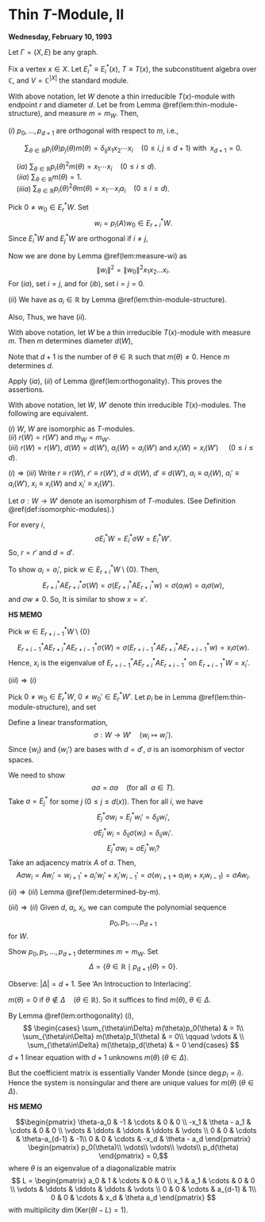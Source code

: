 # Thin $T$-Module, II {#lec10}
**Wednesday, February 10, 1993**

Let $\Gamma = (X, E)$ be any graph. 

Fix a vertex $x\in X$. Let $E^*_i \equiv E^*_i(x)$, $T\equiv T(x)$, the subconstituent algebra over $\mathbb{C}$, and $V = \mathbb{C}^{|X|}$ the standard module.

:::{.lemma #orthogonality}
With above notation, let $W$ denote a thin irreducible $T(x)$-module with endpoint $r$ and diameter $d$. Let 
\begin{align}
a_i & = a_i(W) \quad (0\leq i \leq d)\\
x_i & = x_i(W) \quad (1\leq i \leq d)\\
p_i & = p_i(W) \quad (0\leq i \leq d+1)
\end{align}
be from Lemma \@ref(lem:thin-module-structure), and measure $m = m_W$.
Then,

| $(i)$ $p_0, \ldots, p_{d+1}$ are orthogonal with respect to $m$, i.e., 
$$\sum_{\theta\in \mathbb{R}}p_i(\theta)p_j(\theta)m(\theta) = \delta_{ij}x_1x_2\cdots x_i \quad (0\leq i,j\leq d+1) \text{ with }\; x_{d+1}=0.$$

| $\quad (ia)$ ${\displaystyle \sum_{\theta\in \mathbb{R}}p_i(\theta)^2m(\theta) = x_1\cdots x_i \quad (0\leq i\leq d)}$.

| $\quad (iia)$ ${\displaystyle \sum_{\theta\in \mathbb{R}}m(\theta) = 1}$.

| $\quad (iiia)$ ${\displaystyle \sum_{\theta\in \mathbb{R}}p_i(\theta)^2\theta m(\theta) = x_1\cdots x_ia_i \quad (0\leq i\leq d)}$.

:::

:::{.proof}
Pick $0\neq w_0\in E^*_rW$. Set
$$w_i = p_i(A)w_0 \in E^*_{r+i}W.$$
Since $E^*_iW$ and $E^*_jW$ are orthogonal if $i\neq j$,

\begin{align}
\delta_{ij}\|w_i\|^2 & = \langle w_i, w_j\rangle\\
& = \langle p_i(A)w_0, p_j(A)w_0\rangle\\
& = \left\langle p_i(A)\left(\sum_{\ell=0}^R E_\ell\right)w_0, p_j(A)\left(\sum_{\ell=0}^R E_\ell\right)w_0\right\rangle\\
& = \left\langle \sum_{\ell=0}^R p_i(\theta_\ell)E_\ell w_0, \sum_{\ell=0}^R p_j(\theta_\ell)E_\ell w_0\right\rangle && (\text{as } AE_j = \theta_jE_j)\\
& = \sum_{\ell=0}^R p_i(\theta_\ell)\overline{p_j(\theta_\ell)}\|E_\ell w_0\|^2\\
& \qquad\qquad (\text{as } \; p_j\in \mathbb{R}[\lambda], \quad
\theta_\ell\in \mathbb{R}, \quad m(\theta_i)\|w_0\|^2 = \|E_iw_0\|^2)\\
& = \sum_{\theta\in \mathbb{R}} p_i(\theta)p_j(\theta)m(\theta)\|w_0\|^2.
\end{align}
Now we are done by Lemma \@ref(lem:measure-wi) as
$$\|w_i\|^2 = \|w_0\|^2 x_1x_2\ldots x_i.$$
For $(ia)$, set $i = j$, and for $(ib)$, set $i=j=0$.

$(ii)$ We have
\begin{align}
\langle w_i,Aw_i\rangle & = \langle w_i, w_{i+1} + a_iw_i + x_i w_{i-1}\rangle\\
& = \overline{a_i}\|w_i\|^2\\
& = a_i x_1\cdots x_i\|w_0\|^2, 
\end{align}
as $a_i\in \mathbb{R}$ by Lemma \@ref(lem:thin-module-structure).

Also,
\begin{align}
\langle w_i, Aw_i\rangle & = \langle p_i(A)w_0, Ap_i(A)w_0\rangle \\
& = \left\langle p_i(A)\left(\sum_{\ell=0}^R E_\ell\right)w_0, A p_i(A)\left(\sum_{\ell=0}^R E_\ell\right)w_0\right\rangle && (\text{ as in $(i)$})\\
& = \sum_{\ell = 0}^D p_i(\theta_\ell)^2 \theta_\ell \|E_\ell w_0\|^2\\
& = \sum_{\theta\in \mathbb{R}}p_i(\theta)^2\theta m(\theta)\|w_0\|^2.
\end{align}
Thus, we have $(ii)$.
:::

:::{.lemma #determined-by-m}
With above notation, let
$W$ be a thin irreducible $T(x)$-module with measure $m$. Then $m$ determines diameter $d(W)$,
\begin{align}
a_i & = a_i(W) \quad (0\leq i\leq d)\\
x_i & = x_i(W) \quad (1\leq i\leq d)\\
p_i & = p_i(W) \quad (0\leq i\leq d+1).
\end{align}
:::

:::{.proof}
Note that $d+1$ is the number of $\theta\in \mathbb{R}$ such that $m(\theta)\neq 0$.
Hence $m$ determines $d$.

Apply $(ia)$, $(ii)$ of Lemma \@ref(lem:orthogonality).
\begin{align}
& \sum_{\theta\in\mathbb{R}}m(\theta) = 1 && p_0 =1.\\
& \sum_{\theta\in\mathbb{R}}\theta m(\theta) = a_0 && p_1 = \lambda - a_0\\
& \sum_{\theta\in\mathbb{R}}p_1(\theta)^2 m(\theta) = x_1 \\
& \sum_{\theta\in\mathbb{R}}p_1(\theta)^2\theta m(\theta) = x_1a && \to a_1\\
& \qquad p_2 = (\lambda - a_1)p_1 - x_1p_0\\
& \sum_{\theta\in\mathbb{R}}p_2(\theta)^2 m(\theta) = x_1x_2 && \to x_2\\
& \sum_{\theta\in\mathbb{R}}p_2(\theta)^2\theta m(\theta) = x_1x_2a_2 && \to a_2\\
& \qquad p_3 = (\lambda-a_2)p_2 - x_2p_1\\
& \qquad\qquad \vdots\\
& \sum_{\theta\in\mathbb{R}}p_d(\theta)^2 m(\theta) = x_1x_2\cdots x_d && \to x_d\\
& \sum_{\theta\in\mathbb{R}}p_d(\theta)^2\theta m(\theta) = x_1x_2\cdots x_da_d && \to a_d\\
& \qquad p_{d+1} = (\lambda-a_d)p_d - x_dp_{d-1}.\\
\end{align}
This proves the assertions.
:::

:::{.corollary #isomorphic}
With above notation, let 
$W$, $W'$ denote thin irreducible $T(x)$-modules. The following are equivalent.

| $(i)$ $W$, $W$ are isomorphic as $T$-modules.

| $(ii)$ $r(W) = r(W')$ and $m_W = m_{W'}$.

| $(iii)$ $r(W) = r(W')$, $d(W) = d(W')$, $a_i(W) = a_i(W')$ and $x_i(W) = x_i(W')$ $\quad (0\leq i\leq d)$.
:::

:::{.proof}
$(i)\Rightarrow (iii)$
Write $r\equiv r(W)$, $r' \equiv r(W')$, $d \equiv d(W)$, $d' \equiv d(W')$, $a_i \equiv a_i(W)$, $a_i' \equiv a_i(W')$, $x_i \equiv x_i(W)$ and $x_i' \equiv x_i(W')$.

Let $\sigma: W\to W'$ denote an isomorphism of $T$-modules. (See Definition \@ref(def:isomorphic-modules).)

For every $i$,
$$\sigma E^*_iW = E^*_i\sigma W = E^*_iW'.$$
So, $r = r'$ and $d = d'$.

To show $a_i = a_i'$, pick $w\in E^*_{r+i}W \setminus \{0\}$. Then,
$$E^*_{r+i}AE^*_{r+i}\sigma (W) = \sigma(E^*_{r+i}AE^*_{r+i}w) = \sigma(a_iw) = a_i\sigma(w), $$
and $\sigma w\neq 0$. So,
\begin{align}
a_i & = \text{eigenvalue of $E^*_{r+i}AE^*_{r+i}$ on $E^*_{r+i}W$}\\
& = a_i'
\end{align}
It is similar to show $x = x'$.

:::{.hs}
**HS MEMO**

Pick $w\in E^*_{r+i-1}W \setminus \{0\}$
$$E^*_{r+i-1}AE^*_{r+i}AE^*_{r+i-1}\sigma(W) = \sigma(E^*_{r+i-1}AE^*_{r+i}AE^*_{r+i-1}w) = x_i\sigma(w).$$
Hence, $x_i$ is the eigenvalue of $E^*_{r+i-1}AE^*_{r+i}AE^*_{r+i-1}$ on $E^*_{r+i-1}W = x_i'$.
:::

$(iii)\Rightarrow (i)$

Pick $0\neq w_0\in E^*_rW$, $0\neq w_0'\in E^*_rW'$. Let $p_i$ be in Lemma \@ref(lem:thin-module-structure), and set
\begin{align}
w_i & = p_i(A)w_0\in E^*_{r+i}W \quad (0\leq i\leq d) \\
w_i' & = p_i'(A)w_0' \in E^*_{r+i}W \quad (0\leq i\leq d)
\end{align}

Define a linear transformation,
$$\sigma: W \to W' \quad (w_i \mapsto w_i').$$
Since $\{w_i\}$ and $\{w_i'\}$ are bases with $d = d'$, $\sigma$ is an isomorphism of vector spaces.

We need to show
$$a\sigma = \sigma a \quad (\text{for all }\; a\in T).$$
Take $a = E^*_j$ for some $j$ $(0\leq j\leq d(x))$. Then for all $i$, we have
$$E^*_j \sigma w_i = E^*_jw_i' = \delta_{ij}w_i',$$
$$\sigma E^*_jw_i = \delta_{ij}\sigma(w_i) = \delta_{ij}w_i'.$$
$$E^*_j \sigma w_i = \sigma E^*_jw_i?$$
Take an adjacency matrix $A$ of $a$. Then,
$$A\sigma w_i = Aw_i' = w_{i+1}' + a_i'w_i' + x_i'w_{i-1}' = \sigma(w_{i+1} + a_iw_i + x_iw_{i-1}) = \sigma Aw_i.$$

$(ii)\Rightarrow (iii)$ Lemma \@ref(lem:determined-by-m).

$(iii)\Rightarrow (ii)$
Given $d$, $a_i$, $x_i$, we can compute the polynomial sequence
$$p_0, p_1, \ldots, p_{d+1}$$
for $W$.

Show $p_0, p_1, \ldots, p_{d+1}$ determines $m = m_W$. Set
$$\Delta = \{\theta\in \mathbb{R}\mid p_{d+1}(\theta) = 0\}.$$

Observe: $|\Delta| = d+1$. See 'An Introcuction to Interlacing'.

$m(\theta) = 0$ if $\theta\not\in\Delta\quad (\theta\in \mathbb{R})$. So it suffices to find $m(\theta)$, $\theta\in \Delta$.

By Lemma \@ref(lem:orthogonality) $(i)$,
$$
\begin{cases}
\sum_{\theta\in\Delta} m(\theta)p_0(\theta) & = 1\\
\sum_{\theta\in\Delta} m(\theta)p_1(\theta) & = 0\\
\qquad \vdots & \\
\sum_{\theta\in\Delta} m(\theta)p_d(\theta) & = 0
\end{cases}
$$
$d+1$ linear equation with $d+1$ unknowns $m(\theta)$  ($\theta\in \Delta$).

But the coefficient matrix is essentially Vander Monde (since $\deg p_i = i$).
Hence the system is nonsingular and there are unique values for $m(\theta)$ $(\theta\in \Delta)$.
:::

:::{.hs}
**HS MEMO**

$$\begin{pmatrix}
\theta-a_0 & -1 & \cdots & 0 & 0 \\
-x_1 & \theta - a_1  & \cdots & 0 & 0 \\
\vdots & \ddots  & \ddots & \ddots & \vdots \\
0 & 0 & \cdots & \theta-a_{d-1}  & -1\\
0 & 0 & \cdots & -x_d & \theta - a_d
\end{pmatrix}
\begin{pmatrix}
p_0(\theta)\\
\vdots\\
\vdots\\
\vdots\\
p_d(\theta)
\end{pmatrix} = 0,$$
where $\theta$ is an eigenvalue of a diagonalizable matrix
$$
L = 
\begin{pmatrix}
a_0 & 1 & \cdots & 0 & 0 \\
x_1 & a_1  & \cdots & 0 & 0 \\
\vdots & \ddots  & \ddots & \ddots & \vdots \\
0 & 0 & \cdots & a_{d-1}  & 1\\
0 & 0 & \cdots & x_d & \theta a_d
\end{pmatrix}
$$
with multiplicity $\dim (\mathrm{Ker}(\theta I - L) = 1)$.
:::

